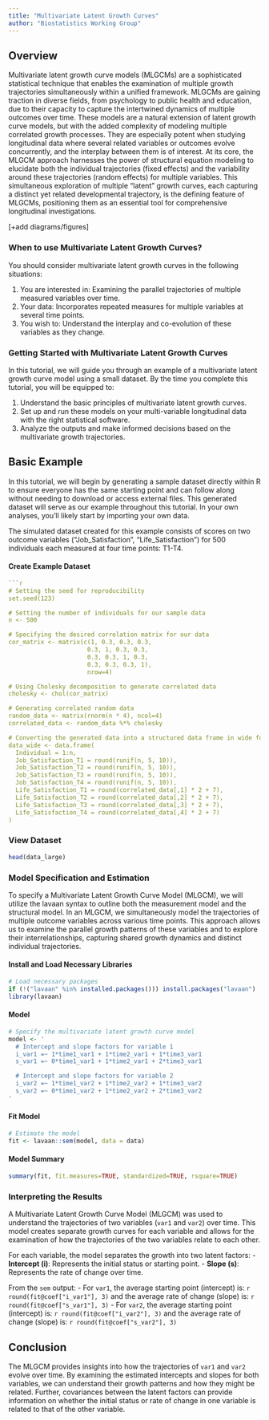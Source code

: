 ```yaml
---
title: "Multivariate Latent Growth Curves"
author: "Biostatistics Working Group"
---
```


## Overview
Multivariate latent growth curve models (MLGCMs) are a sophisticated statistical technique that enables the examination of multiple growth trajectories simultaneously within a unified framework. MLGCMs are gaining traction in diverse fields, from psychology to public health and education, due to their capacity to capture the intertwined dynamics of multiple outcomes over time. These models are a natural extension of latent growth curve models, but with the added complexity of modeling multiple correlated growth processes. They are especially potent when studying longitudinal data where several related variables or outcomes evolve concurrently, and the interplay between them is of interest. At its core, the MLGCM approach harnesses the power of structural equation modeling to elucidate both the individual trajectories (fixed effects) and the variability around these trajectories (random effects) for multiple variables. This simultaneous exploration of multiple "latent" growth curves, each capturing a distinct yet related developmental trajectory, is the defining feature of MLGCMs, positioning them as an essential tool for comprehensive longitudinal investigations.

[+add diagrams/figures]

### When to use Multivariate Latent Growth Curves?
You should consider multivariate latent growth curves in the following situations:

1. You are interested in: Examining the parallel trajectories of multiple measured variables over time.
2. Your data: Incorporates repeated measures for multiple variables at several time points.
3. You wish to: Understand the interplay and co-evolution of these variables as they change.

### Getting Started with Multivariate Latent Growth Curves
In this tutorial, we will guide you through an example of a multivariate latent growth curve model using a small dataset. By the time you complete this tutorial, you will be equipped to:

1. Understand the basic principles of multivariate latent growth curves.
2. Set up and run these models on your multi-variable longitudinal data with the right statistical software.
3. Analyze the outputs and make informed decisions based on the multivariate growth trajectories.

## Basic Example
In this tutorial, we will begin by generating a sample dataset directly within R to ensure everyone has the same starting point and can follow along without needing to download or access external files. This generated dataset will serve as our example throughout this tutorial. In your own analyses, you'll likely start by importing your own data.

The simulated dataset created for this example consists of scores on two outcome variables ("Job_Satisfaction", "Life_Satisfaction") for 500 individuals each measured at four time points: T1-T4. 

#### Create Example Dataset
```r

```r
# Setting the seed for reproducibility
set.seed(123)

# Setting the number of individuals for our sample data
n <- 500

# Specifying the desired correlation matrix for our data
cor_matrix <- matrix(c(1, 0.3, 0.3, 0.3, 
                      0.3, 1, 0.3, 0.3,
                      0.3, 0.3, 1, 0.3,
                      0.3, 0.3, 0.3, 1), 
                      nrow=4)

# Using Cholesky decomposition to generate correlated data
cholesky <- chol(cor_matrix)

# Generating correlated random data
random_data <- matrix(rnorm(n * 4), ncol=4)
correlated_data <- random_data %*% cholesky

# Converting the generated data into a structured data frame in wide format
data_wide <- data.frame(
  Individual = 1:n,
  Job_Satisfaction_T1 = round(runif(n, 5, 10)),
  Job_Satisfaction_T2 = round(runif(n, 5, 10)),
  Job_Satisfaction_T3 = round(runif(n, 5, 10)),
  Job_Satisfaction_T4 = round(runif(n, 5, 10)),
  Life_Satisfaction_T1 = round(correlated_data[,1] * 2 + 7),
  Life_Satisfaction_T2 = round(correlated_data[,2] * 2 + 7),
  Life_Satisfaction_T3 = round(correlated_data[,3] * 2 + 7),
  Life_Satisfaction_T4 = round(correlated_data[,4] * 2 + 7)
)

```

### View Dataset
```r
head(data_large)
```

### Model Specification and Estimation
To specify a Multivariate Latent Growth Curve Model (MLGCM), we will utilize the lavaan syntax to outline both the measurement model and the structural model. In an MLGCM, we simultaneously model the trajectories of multiple outcome variables across various time points. This approach allows us to examine the parallel growth patterns of these variables and to explore their interrelationships, capturing shared growth dynamics and distinct individual trajectories.

#### Install and Load Necessary Libraries
```r
# Load necessary packages
if (!("lavaan" %in% installed.packages())) install.packages("lavaan")
library(lavaan)
```

#### Model
```r

# Specify the multivariate latent growth curve model
model <- '
  # Intercept and slope factors for variable 1
  i_var1 =~ 1*time1_var1 + 1*time2_var1 + 1*time3_var1
  s_var1 =~ 0*time1_var1 + 1*time2_var1 + 2*time3_var1

  # Intercept and slope factors for variable 2
  i_var2 =~ 1*time1_var2 + 1*time2_var2 + 1*time3_var2
  s_var2 =~ 0*time1_var2 + 1*time2_var2 + 2*time3_var2
'
```

#### Fit Model
```r
# Estimate the model
fit <- lavaan::sem(model, data = data)
```

#### Model Summary
```r
summary(fit, fit.measures=TRUE, standardized=TRUE, rsquare=TRUE)
```

### Interpreting the Results
A Multivariate Latent Growth Curve Model (MLGCM) was used to understand the trajectories of two variables (`var1` and `var2`) over time. This model creates separate growth curves for each variable and allows for the examination of how the trajectories of the two variables relate to each other.

For each variable, the model separates the growth into two latent factors:
- **Intercept (i)**: Represents the initial status or starting point.
- **Slope (s)**: Represents the rate of change over time.

From the `sem` output:
- For `var1`, the average starting point (intercept) is: `r round(fit@coef["i_var1"], 3)` and the average rate of change (slope) is: `r round(fit@coef["s_var1"], 3)`
- For `var2`, the average starting point (intercept) is: `r round(fit@coef["i_var2"], 3)` and the average rate of change (slope) is: `r round(fit@coef["s_var2"], 3)`

## Conclusion
The MLGCM provides insights into how the trajectories of `var1` and `var2` evolve over time. By examining the estimated intercepts and slopes for both variables, we can understand their growth patterns and how they might be related. Further, covariances between the latent factors can provide information on whether the initial status or rate of change in one variable is related to that of the other variable.


